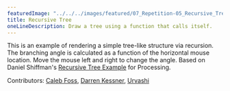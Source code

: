 ---
featuredImage: "../../../images/featured/07_Repetition-05_Recursive_Tree-thumbnail.png"
title: Recursive Tree
oneLineDescription: Draw a tree using a function that calls itself.
---

This is an example of rendering a simple tree-like structure via recursion.
The branching angle is calculated as a function of the horizontal mouse
location. Move the mouse left and right to change the angle.
Based on Daniel Shiffman's <a href="https://processing.org/examples/tree.html">Recursive Tree Example</a> for Processing.


Contributors: <a href="https://github.com/calebfoss" target="_blank">Caleb Foss</a>, <a href="https://github.com/dkessner" target="_blank">Darren Kessner</a>, <a href="https://github.com/ihsavru" target="_blank">Urvashi</a>
